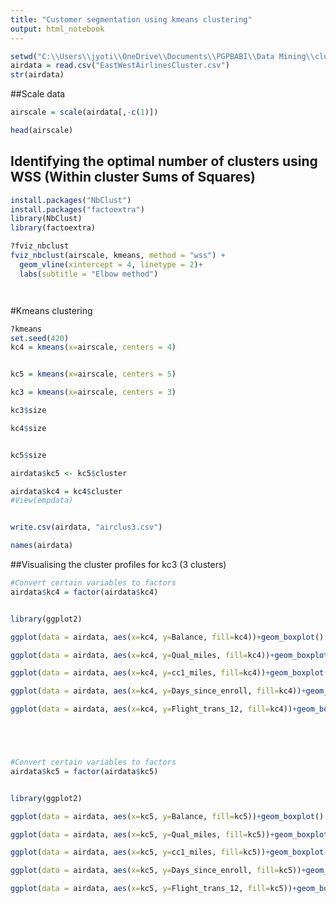 ```yaml
---
title: "Customer segmentation using kmeans clustering"
output: html_notebook
---
```




```r
setwd("C:\\Users\\jyoti\\OneDrive\\Documents\\PGPBABI\\Data Mining\\clustering_LMS")
airdata = read.csv("EastWestAirlinesCluster.csv")
str(airdata)
```




##Scale data
```r
airscale = scale(airdata[,-c(1)])

head(airscale)
```





## Identifying the optimal number of clusters using WSS (Within cluster Sums of Squares)
```r
install.packages("NbClust")
install.packages("factoextra")
library(NbClust)
library(factoextra)

?fviz_nbclust
fviz_nbclust(airscale, kmeans, method = "wss") +
  geom_vline(xintercept = 4, linetype = 2)+
  labs(subtitle = "Elbow method")




```



#Kmeans clustering
```r
?kmeans
set.seed(420)
kc4 = kmeans(x=airscale, centers = 4)


kc5 = kmeans(x=airscale, centers = 5)

kc3 = kmeans(x=airscale, centers = 3)

```


```r
kc3$size

kc4$size


kc5$size
```



```r
airdata$kc5 <- kc5$cluster

airdata$kc4 = kc4$cluster
#View(empdata)


write.csv(airdata, "airclus3.csv")
```



```r
names(airdata)
```



##Visualising the cluster profiles for kc3 (3 clusters)
```r
#Convert certain variables to factors
airdata$kc4 = factor(airdata$kc4)


library(ggplot2)

ggplot(data = airdata, aes(x=kc4, y=Balance, fill=kc4))+geom_boxplot()

ggplot(data = airdata, aes(x=kc4, y=Qual_miles, fill=kc4))+geom_boxplot()

ggplot(data = airdata, aes(x=kc4, y=cc1_miles, fill=kc4))+geom_boxplot()

ggplot(data = airdata, aes(x=kc4, y=Days_since_enroll, fill=kc4))+geom_boxplot()

ggplot(data = airdata, aes(x=kc4, y=Flight_trans_12, fill=kc4))+geom_boxplot()






```



```r
#Convert certain variables to factors
airdata$kc5 = factor(airdata$kc5)


library(ggplot2)

ggplot(data = airdata, aes(x=kc5, y=Balance, fill=kc5))+geom_boxplot()

ggplot(data = airdata, aes(x=kc5, y=Qual_miles, fill=kc5))+geom_boxplot()

ggplot(data = airdata, aes(x=kc5, y=cc1_miles, fill=kc5))+geom_boxplot()

ggplot(data = airdata, aes(x=kc5, y=Days_since_enroll, fill=kc5))+geom_boxplot()

ggplot(data = airdata, aes(x=kc5, y=Flight_trans_12, fill=kc5))+geom_boxplot()

```


